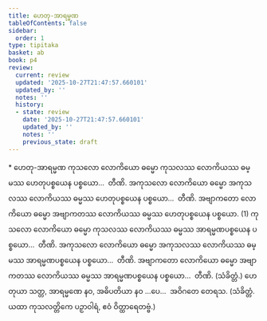 ```yaml
---
title: ဟေတု-အာရမ္မဏ
tableOfContents: false
sidebar:
  order: 1
type: tipitaka
basket: ab
book: p4
review:
  current: review
  updated: '2025-10-27T21:47:57.660101'
  updated_by: ''
  notes: ''
  history:
  - state: review
    date: '2025-10-27T21:47:57.660101'
    updated_by: ''
    notes: ''
    previous_state: draft
---
```



<ReviewStatus review={frontmatter.review} showDetails={true} />

<HypothesisAnnotation frontmatter={frontmatter} />

<DynamicBreadcrumb />

<Paragraph type="center" book="p4">
* ဟေတု-အာရမ္မဏ
</Paragraph>

<Division number="34" book="p4" e="ch" v="39" p="587">

<Paragraph number="1184" book="p4">
ကုသလော လောကိယော ဓမ္မော ကုသလဿ လောကိယဿ ဓမ္မဿ ဟေတုပစ္စယေန ပစ္စယော…  တီဏိ.
</Paragraph>

<Paragraph number="1185" book="p4">
အကုသလော လောကိယော ဓမ္မော အကုသလဿ လောကိယဿ ဓမ္မဿ ဟေတုပစ္စယေန ပစ္စယော…  တီဏိ.
</Paragraph>

<Paragraph number="1186" book="p4">
အဗျာကတော လောကိယော ဓမ္မော အဗျာကတဿ လောကိယဿ ဓမ္မဿ ဟေတုပစ္စယေန ပစ္စယော. (1)
</Paragraph>

</Division>
<Division number="35" book="p4" e="ch" v="39" p="595">

<Paragraph number="1187" book="p4">
ကုသလော လောကိယော ဓမ္မော ကုသလဿ လောကိယဿ ဓမ္မဿ အာရမ္မဏပစ္စယေန ပစ္စယော…  တီဏိ.
</Paragraph>

<Paragraph number="1188" book="p4">
အကုသလော လောကိယော ဓမ္မော အကုသလဿ လောကိယဿ ဓမ္မဿ အာရမ္မဏပစ္စယေန ပစ္စယော…  တီဏိ.
</Paragraph>

<Paragraph number="1189" book="p4">
အဗျာကတော လောကိယော ဓမ္မော အဗျာကတဿ လောကိယဿ ဓမ္မဿ အာရမ္မဏပစ္စယေန ပစ္စယော…  တီဏိ. (သံခိတ္တံ.)
</Paragraph>

</Division>
<Division number="36" book="p4" e="ch" v="39" p="603">

<Paragraph number="1190" book="p4">
ဟေတုယာ သတ္တ, အာရမ္မဏေ နဝ, အဓိပတိယာ နဝ …ပေ…  အဝိဂတေ တေရသ. (သံခိတ္တံ. ယထာ ကုသလတ္တိကေ ပဉှာဝါရံ, ဧဝံ ဝိတ္ထာရေတဗ္ဗံ.)
</Paragraph>
</Division>
